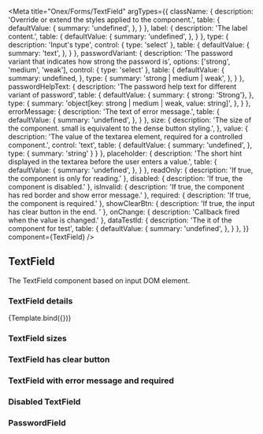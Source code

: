 

<Meta
    title="Onex/Forms/TextField"
    argTypes={{
      className: {
        description: 'Override or extend the styles applied to the component.',
        table: {
          defaultValue: {
            summary: 'undefined',
          },
        }
      },
      label: {
        description: 'The label content.',
        table: {
          defaultValue: {
            summary: 'undefined',
          },
        }
      },
      type: {
        description: 'Input\'s type',
        control: { type: 'select' },
        table: {
          defaultValue: {
            summary: 'text',
          },
        }
      },
      passwordVariant: {
        description: 'The password variant that indicates how strong the password is',
        options: ['strong', 'medium', 'weak'],
        control: { type: 'select' },
        table: {
          defaultValue: {
            summary: undefined,
          },
          type: {
            summary: 'strong | medium | weak',
          },
        }
      },
      passwordHelpText: {
        description: 'The password help text for different variant of password',
        table: {
          defaultValue: {
            summary: { strong: 'Strong'},
          },
          type: {
            summary: 'object[key: strong | medium | weak, value: string]',
          },
        }
      },
      errorMessage: {
        description: 'The text of error message.',
        table: {
          defaultValue: {
            summary: 'undefined',
          },
        }
      },
      size: {
        description: 'The size of the component. small is equivalent to the dense button styling.',
      },
      value: {
        description: 'The value of the textarea element, required for a controlled component.',
        control: 'text',
        table: {
          defaultValue: {
            summary: 'undefined',
          },
          type: {
            summary: 'string'
          }
        }
      },
      placeholder: {
        description: 'The short hint displayed in the textarea before the user enters a value.',
        table: {
          defaultValue: {
            summary: 'undefined',
          },
        }
      },
      readOnly: {
        description: 'If true, the component is only for reading.'
      },
      disabled: {
        description: 'If true, the component is disabled.'
      },
      isInvalid: {
        description: 'If true, the component has red border and show error message.'
      },
      required: {
        description: 'If true, the component is required.'
      },
      showClearBtn: {
        description: 'If true, the input has clear button in the end. '
      },
      onChange: {
        description: 'Callback fired when the value is changed.'
      },
      dataTestId: {
        description: 'The it of the component for test',
        table: {
          defaultValue: {
            summary: 'undefined',
          },
        }
      },
    }}
    component={TextField}
/>


## TextField

The TextField component based on input DOM element.

### TextField details
<Canvas>
    <Story
        name="Demo"
        args={{
            size: 'lg',
            placeholder: 'Placeholder',
            label: 'Label',
            showClearBtn: true,
            className: 'custom-textfield',
            dataTestId: 'text-textfield-id',
        }}>
        {Template.bind({})}
    </Story>
</Canvas>

<ArgsTable story="Demo" />

### TextField sizes

<Canvas>
    <Story name="Small" story={stories.Small} />
    <Story name="Large" story={stories.Large} />
</Canvas>

### TextField has clear button

<Canvas>
    <Story name="ClearButton" story={stories.ClearButton} />
</Canvas>


### TextField with error message and required

<Canvas>
    <Story name="ErrorMessage" story={stories.ErrorMessage} />
    <Story name="Required" story={stories.Required} />
</Canvas>

### Disabled TextField

<Canvas>
    <Story name="Disabled" story={stories.Disabled} />
</Canvas>

### PasswordField

<Canvas>
  <Story name="PasswordSmall" story={stories.PasswordSmall} />
  <Story name="PasswordLarge" story={stories.PasswordLarge} />
</Canvas>
